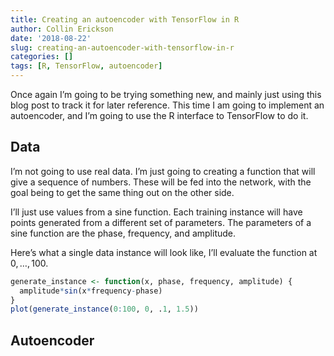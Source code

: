 ```yaml
---
title: Creating an autoencoder with TensorFlow in R
author: Collin Erickson
date: '2018-08-22'
slug: creating-an-autoencoder-with-tensorflow-in-r
categories: []
tags: [R, TensorFlow, autoencoder]
---
```


Once again I'm going to be trying something new,
and mainly just using this blog post to track it
for later reference.
This time I am going to implement an autoencoder,
and I'm going to use the R interface to TensorFlow
to do it.

## Data

I'm not going to use real data.
I'm just going to creating a function that will give a sequence
of numbers.
These will be fed into the network, with the goal being
to get the same thing out on the other side.

I'll just use values from a sine function.
Each training instance will have points generated
from a different set of parameters.
The parameters of a sine function are the phase,
frequency, and amplitude.

Here's what a single data instance will look like,
I'll evaluate the function at $0, \ldots, 100$.

```r
generate_instance <- function(x, phase, frequency, amplitude) {
  amplitude*sin(x*frequency-phase)
}
plot(generate_instance(0:100, 0, .1, 1.5))
```


## Autoencoder
